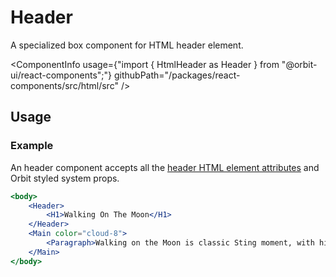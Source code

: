 
<Meta
    title="Html elements/Header"
    id="html-header"
/>

# Header

<Tagline>A specialized <Link href="?path=/docs/box--default-story">box</Link> component for HTML header element.</Tagline>

<ComponentInfo
    usage={"import { HtmlHeader as Header } from \"@orbit-ui/react-components\";"}
    githubPath="/packages/react-components/src/html/src"
/>

## Usage

### Example

An header component accepts all the [header HTML element attributes](https://developer.mozilla.org/en-US/docs/Web/HTML/Element/header) and Orbit styled system props.

```jsx
<body>
    <Header>
        <H1>Walking On The Moon</H1>
    </Header>
    <Main color="cloud-8">
        <Paragraph>Walking on the Moon is classic Sting moment, with his band The Police turning out one of their most groovy reggae-inspired hits to the background of space exploration.</Paragraph>
    </Main>
</body>
```
